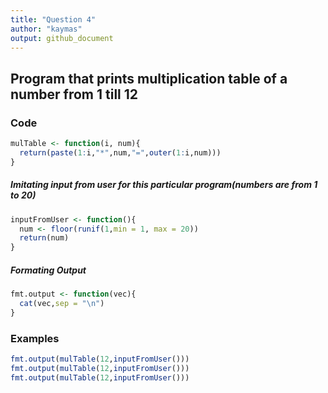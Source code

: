 ```yaml
---
title: "Question 4"
author: "kaymas"
output: github_document
---
```


## Program that prints multiplication table of a number from 1 till 12

### Code

```r
mulTable <- function(i, num){
  return(paste(1:i,"*",num,"=",outer(1:i,num)))
}
```

##### Imitating input from user for this particular program(numbers are from 1 to 20)
```r
inputFromUser <- function(){
  num <- floor(runif(1,min = 1, max = 20))
  return(num) 
}
```

##### Formating Output
```r
fmt.output <- function(vec){
  cat(vec,sep = "\n")
}
```

### Examples

```r
fmt.output(mulTable(12,inputFromUser()))
fmt.output(mulTable(12,inputFromUser()))
fmt.output(mulTable(12,inputFromUser()))
```



